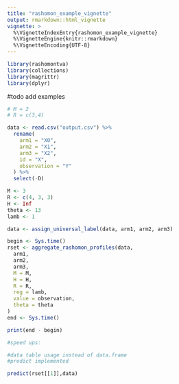 ```yaml
---
title: "rashomon_example_vignette"
output: rmarkdown::html_vignette
vignette: >
  %\VignetteIndexEntry{rashomon_example_vignette}
  %\VignetteEngine{knitr::rmarkdown}
  %\VignetteEncoding{UTF-8}
---
```


```r
library(rashomontva)
library(collections)
library(magrittr)
library(dplyr)
```

#todo add examples

```r
# M = 2
# R = c(3,4)

```

```r
data <- read.csv("output.csv") %>%
  rename(
    arm1 = "X0",
    arm2 = "X1",
    arm3 = "X2",
    id = "X",
    observation = "Y"
  ) %>%
  select(-D)

M <- 3
R <- c(4, 3, 3)
H <- Inf
theta <- 13
lamb <- 1

data <- assign_universal_label(data, arm1, arm2, arm3)

begin <- Sys.time()
rset <- aggregate_rashomon_profiles(data,
  arm1,
  arm2,
  arm3,
  M = M,
  H = H,
  R = R,
  reg = lamb,
  value = observation,
  theta = theta
)
end <- Sys.time()

print(end - begin)

#speed ups:

#data table usage instead of data.frame
#predict implemented

predict(rset[[1]],data)
```




